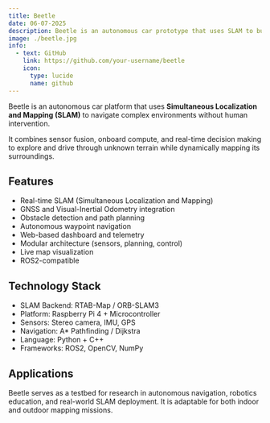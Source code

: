 ---
title: Beetle  
date: 06-07-2025  
description: Beetle is an autonomous car prototype that uses SLAM to build real-time maps of its environment and navigate autonomously.  
image: ./beetle.jpg
info:  
  - text: GitHub  
    link: https://github.com/your-username/beetle  
    icon:  
      type: lucide  
      name: github
---

Beetle is an autonomous car platform that uses **Simultaneous Localization and Mapping (SLAM)** to navigate complex environments without human intervention.

It combines sensor fusion, onboard compute, and real-time decision making to explore and drive through unknown terrain while dynamically mapping its surroundings.

## Features

* Real-time SLAM (Simultaneous Localization and Mapping)
* GNSS and Visual-Inertial Odometry integration
* Obstacle detection and path planning
* Autonomous waypoint navigation
* Web-based dashboard and telemetry
* Modular architecture (sensors, planning, control)
* Live map visualization
* ROS2-compatible

## Technology Stack

* SLAM Backend: RTAB-Map / ORB-SLAM3
* Platform: Raspberry Pi 4 + Microcontroller
* Sensors: Stereo camera, IMU, GPS
* Navigation: A\* Pathfinding / Dijkstra
* Language: Python + C++
* Frameworks: ROS2, OpenCV, NumPy

## Applications

Beetle serves as a testbed for research in autonomous navigation, robotics education, and real-world SLAM deployment. It is adaptable for both indoor and outdoor mapping missions.